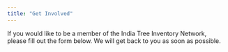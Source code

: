 ```yaml
---
title: "Get Involved"
---
```


If you would like to be a member of the India Tree Inventory Network, please fill out the form below. We will get back to you as soon as possible.
